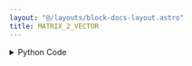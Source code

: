 ```yaml
---
layout: "@/layouts/block-docs-layout.astro"
title: MATRIX_2_VECTOR
---
```



<PythonDocsDisplay docstring={docstring} />
<AppDisplay app={app} blockName="MATRIX_2_VECTOR" client:visible />

<details>
<summary>Python Code</summary>
```python
from flojoy import flojoy, Vector, Matrix


@flojoy
def MATRIX_2_VECTOR(default: Matrix) -> Vector:
    """The MATRIX_2_VECTOR node takes a matrix and flatten it into vector type data.

    Inputs
    ------
    default: Matrix
        The input matrix that will be transformed into vector data type.

    Returns
    -------
    Vector
        Vector that is flatten from input matrix.
    """
    rVector = default.m.flatten()

    return Vector(v=rVector)

```
[Find this Flojoy Block on GitHub](https://github.com/flojoy-ai/blocks/blob/main/blocks/TRANSFORMERS/TYPE_CASTING/MATRIX_2_VECTOR/MATRIX_2_VECTOR.py)
</details>


## Example
